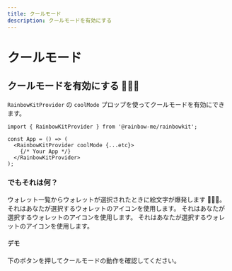 ```yaml
---
title: クールモード
description: クールモードを有効にする
---
```


# クールモード

## クールモードを有効にする 🌈🌈🌈

`RainbowKitProvider` の `coolMode` プロップを使ってクールモードを有効にできます。

```tsx
import { RainbowKitProvider } from '@rainbow-me/rainbowkit';

const App = () => (
  <RainbowKitProvider coolMode {...etc}>
    {/* Your App */}
  </RainbowKitProvider>
);
```

### でもそれは何？

ウォレット一覧からウォレットが選択されたときに絵文字が爆発します 🌈🌈🌈。 それはあなたが選択するウォレットのアイコンを使用します。 それはあなたが選択するウォレットのアイコンを使用します。 それはあなたが選択するウォレットのアイコンを使用します。

#### デモ

下のボタンを押してクールモードの動作を確認してください。

<CoolMode />
